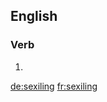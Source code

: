 
==English==

===Verb===
{{head|en|present participle}}

# {{present participle of|sexile|lang=en}}

[[de:sexiling]]
[[fr:sexiling]]